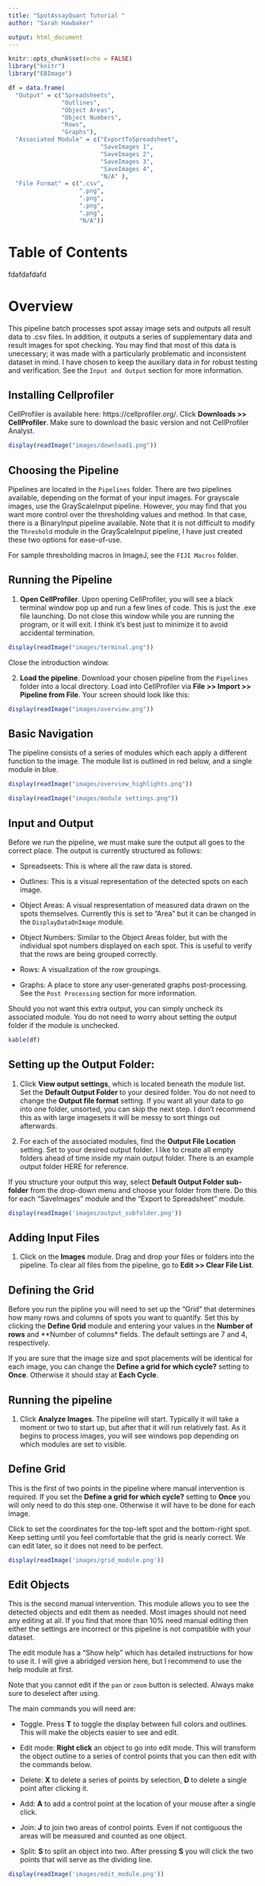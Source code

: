 ```yaml
---
title: "SpotAssayQuant Tutorial "
author: "Sarah Hawbaker"

output: html_document
---
```


```r
knitr::opts_chunk$set(echo = FALSE)
library("knitr")
library("EBImage")
```

```r
df = data.frame(
  "Output" = c("Spreadsheets", 
               "Outlines", 
               "Object Areas", 
               "Object Numbers", 
               "Rows", 
               "Graphs"), 
  "Associated Module" = c("ExportToSpreadsheet",
                          "SaveImages 1", 
                          "SaveImages 2", 
                          "SaveImages 3", 
                          "SaveImages 4", 
                          "N/A" ), 
  "File Format" = c(".csv", 
                    ".png", 
                    ".png", 
                    ".png", 
                    ".png", 
                    "N/A"))
```

# Table of Contents


fdafdafdafd

# Overview
This pipeline batch processes spot assay image sets and outputs all result data to .csv files.  In addition, it outputs a series of supplementary data and result images for spot checking.  You may find that most of this data is unecessary; it was made with a particularly problematic and inconsistent dataset in mind.  I have chosen to keep the auxillary data in for robust testing and verification.  See the `Input and Output` section for more information. 

## Installing Cellprofiler

CellProfiler is available here:  https://cellprofiler.org/.  Click **Downloads >> CellProfiler**. Make sure to download the basic version and not CellProfiler Analyst.


```r
display(readImage("images/download1.png"))
```

## Choosing the Pipeline

Pipelines are located in the `Pipelines` folder.  There are two pipelines available, depending on the format of your input images.  For grayscale images, use the GrayScaleInput pipeline.  However, you may find that you want more control over the thresholding values and method.  In that case, there is a BinaryInput pipeline available.  Note that it is not difficult to modify the `Threshold` module in the GrayScaleInput pipeline, I have just created these two options for ease-of-use.  

For sample thresholding macros in ImageJ, see the `FIJI Macros` folder.


## Running the Pipeline

1.  **Open CellProfiler**.  Upon opening CellProfiler, you will see a black terminal window pop up and run a few lines of code.  This is just the .exe file launching.  Do not close this window while you are running the program, or it will exit.  I think it's best just to minimize it to avoid accidental termination.


```r
display(readImage("images/terminal.png"))
```

Close the introduction window.

2.  **Load the pipeline**.  Download your chosen pipeline from the `Pipelines` folder into a local directory.  Load into CellProfiler via **File >> Import >> Pipeline from File**. Your screen should look like this:

```r
display(readImage("images/overview.png"))
```


## Basic Navigation

The pipeline consists of a series of modules which each apply a different function to the image.  The module list is outlined in red below, and a single module in blue.  

```r
display(readImage("images/overview_highlights.png"))
```


```r
display(readImage("images/module settings.png"))
```



## Input and Output

Before we run the pipeline, we must make sure the output all goes to the correct place.  The output is currently structured as follows: 

* Spreadseets: This is where all the raw data is stored.  

* Outlines:  This is a visual representation of the detected spots on each image. 

* Object Areas: A visual respresentation of measured data drawn on the spots themselves.  Currently this is set to "Area" but it can be changed in the `DisplayDataOnImage` module.  

* Object Numbers:  Similar to the Object Areas folder, but with the individual spot numbers displayed on each spot.  This is useful to verify that the rows are being grouped correctly. 

* Rows:  A visualization of the row groupings.  

* Graphs:  A place to store any user-generated graphs post-processing.  See the `Post Processing` section for more information.


Should you not want this extra output, you can simply uncheck its associated module.  You do not need to worry about setting the output folder if the module is unchecked.

```r
kable(df)
```


## Setting up the Output Folder:

1.  Click **View output settings**, which is located beneath the module list.  Set the **Default Output Folder** to your desired folder.  You do not need to change the **Output file format** setting.  If you want all your data to go into one folder, unsorted, you can skip the next step.  I don't recommend this as with large imagesets it will be messy to sort things out afterwards.

2.  For each of the associated modules, find the **Output File Location** setting.  Set to your desired output folder.  I like to create all empty folders ahead of time inside my main output folder.  There is an example output folder HERE for reference.

If you structure your output this way, select  **Default Output Folder sub-folder** from the drop-down menu and choose your folder from there.  Do this for each "SaveImages" module and the "Export to Spreadsheet" module.


```r
display(readImage('images/output_subfolder.png'))
```



## Adding Input Files


1.  Click on the **Images** module.  Drag and drop your files or folders into the pipeline.  To clear all files from the pipeline, go to **Edit >> Clear File List**.

## Defining the Grid

Before you run the pipline you will need to set up the "Grid" that determines how many rows and columns of spots you want to quantify.  Set this by clicking the **Define Grid** module and entering your values in the **Number of rows** and **Number of columns* fields.  The default settings are 7 and 4, respectively.

If you are sure that the image size and spot placements will be identical for each image, you can change the **Define a grid for which cycle?** setting to **Once**.  Otherwise it should stay at **Each Cycle**.

## Running the pipeline

1.  Click **Analyze Images**.  The pipeline will start. Typically it will take a moment or two to start up, but after that it will run relatively fast.  As it begins to process images, you will see windows pop depending on which modules are set to visible.

## Define Grid

This is the first of two points in the pipeline where manual intervention is required. If you set the **Define a grid for which cycle?** setting to **Once** you will only need to do this step one.  Otherwise it will have to be done for each image.  

Click to set the coordinates for the top-left spot and the bottom-right spot.  Keep setting until you feel comfortable that the grid is nearly correct.  We can edit later, so it does not need to be perfect.

```r
display(readImage('images/grid_module.png'))
```

## Edit Objects

This is the second manual intervention. This module allows you to see the detected objects and edit them as needed.  Most images should not need any editing at all.  If you find that more than 10% need manual editing then either the settings are incorrect or this pipeline is not compatible with your dataset.  

The edit module has a "Show help" which has detailed instructions for how to use it.  I will give a abridged version here, but I recommend to use the help module at first.  

Note that you cannot edit if the `pan` or `zoom` button is selected.  Always make sure to deselect after using.


The main commands you will need are: 

* Toggle.  Press **T** to toggle the display between full colors and outlines.  This will make the objects easier to see and edit.

* Edit mode:  **Right click** an object to go into edit mode. This will transform the object outline to a series of control points that you can then edit with the commands below.

* Delete:  **X** to delete a series of points by selection, **D** to delete a single point after clicking it. 

* Add:  **A** to add a control point at the location of your mouse after a single click.

* Join:  **J** to join two areas of control points.  Even if not contiguous the areas will be measured and counted as one object.

* Split:  **S** to split an object into two.  After pressing **S** you will click the two points that will serve as the dividing line.

```r
display(readImage('images/edit_module.png'))
```






